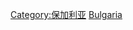 {{Catnav|頁面分類|地理|国家|欧洲国家|保加利亚}}
{{Catnav|頁面分類|地理|国家|按國家分類|各國地理}}
{{Catnav|頁面分類|各種主題的頁面分類|依大洲来作的分类|各大洲地理|欧洲地理}}
{{Catnav|頁面分類|各種主題的頁面分類|按國家分類|各國地理}}
{{Commons category|Geography of Bulgaria}}

[[Category:保加利亚|Category:保加利亚]]
[[Category:欧洲各国地理|Bulgaria]]